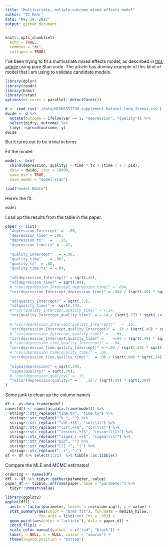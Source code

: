 ```yaml
---
title: "Multivariate, muliple-outcome mixed effects model"
author: "TJ Mahr"
date: "May 18, 2017"
output: github_document
---
```


```r
knitr::opts_chunk$set(
  echo = TRUE,
  comment = "#>",
  collapse = TRUE)
```

I've been trying to fit a multivariate mixed effects model, as described in
[this article](https://www.ncbi.nlm.nih.gov/pmc/articles/PMC4119868/) using pure
Stan code. The article has dummy example of this kind of model that I am using
to validate candidate models.

```r
library(dplyr)
library(readr)
library(brms)
library(rstan)
options(mc.cores = parallel::detectCores())

d <- read_csv("./data/NIHMS557790-supplement-Dataset_long_format.csv")
dwide <- d %>% 
  mutate(outcome = ifelse(var == 1, "depression", "quality")) %>% 
  select(pid:y, outcome) %>% 
  tidyr::spread(outcome, y)
dwide
```

But it turns out to be trivial in brms.

Fit the model:

```r
model <- brm(
  cbind(depression, quality) ~ time * tx + (time | 2 | pid), 
  data = dwide, iter = 10000, 
  save_dso = TRUE, 
  save_model = "model.stan")
```

```r
load("model.Rdata")
```

Here's the fit.

```r
model
```

Load up the results from the table in the paper.

```r
paper <- list(
  "depression_Intercept" = −.08,
  "depression_time"	= .06, 
  "depression_tx"	=	.16,
  "depression_time:tx" = −.41,
  
  "quality_Intercept"	= −.08,
  "quality_time"	= .002,
  "quality_tx"	= .08,
  "quality_time:tx" = −.09,
  
  "sd(depression_Intercept)" = sqrt(.49),
  "sd(depression_time)" = sqrt(.04),
  # "cov(depression_Intercept,depression_time)" = .004,
  "cor(depression_Intercept,depression_time)" = .004 / (sqrt(.49) * sqrt(.04)),
  
  "sd(quality_Intercept)" =	sqrt(.73),
  "sd(quality_time)" =	sqrt(.14),
  # "cov(quality_Intercept,quality_time)" = −.14,
  "cor(quality_Intercept,quality_time)" = −.14 / (sqrt(.73) * sqrt(.14)),
  
  # "cov(depression_Intercept,quality_Intercept)"	= .16,
  "cor(depression_Intercept,quality_Intercept)"	= .16 / (sqrt(.49) * sqrt(.73)),
  # "cov(depression_Intercept,quality_time)" =	−.04,
  "cor(depression_Intercept,quality_time)" =	−.04 / (sqrt(.49) * sqrt(.14)),
  # "cov(depression_time,quality_Intercept)" = −.04,
  "cor(depression_time,quality_Intercept)" = −.04 / (sqrt(.04) * sqrt(.73)),
  # "cov(depression_time,quality_time)"	= .06,
  "cor(depression_time,quality_time)"	= .06 / (sqrt(.04) * sqrt(.14)),
  
  "sigma(depression)" =	sqrt(.39),
  "sigma(quality)" = sqrt(.30),
  # "cov(depression,quality)" =	.15,
  "rescor(depression,quality)" =	.15 / (sqrt(.39) * sqrt(.30))
)
```

Some junk to clean up the column names

```r
df <- as.data.frame(model)
names(df) <- names(as.data.frame(model)) %>% 
  stringr::str_replace("time.tx", "time:tx") %>% 
  stringr::str_replace("^b_", "") %>% 
  stringr::str_replace("^sd(.+)$", "sd(\\1)") %>% 
  stringr::str_replace("^cor(.+)$", "cor(\\1)") %>% 
  stringr::str_replace("^rescor(.+)$", "rescor(\\1)") %>% 
  stringr::str_replace("^sigma_(.+)$", "sigma(\\1)") %>% 
  stringr::str_replace("pid", "") %>% 
  stringr::str_replace("[(]_+", "(") %>% 
  stringr::str_replace("__+", ",")
df <- df %>% select(1:21)  %>% tibble::as.tibble()
```

Compare the MLE and MCMC estimates!

```r
ordering <- names(df)
dfl <- df %>% tidyr::gather(parameter, value)
paper_df <- tibble::enframe(paper, name = "parameter") %>% 
  tidyr::unnest(value)

library(ggplot2)
ggplot(dfl) + 
  aes(x = factor(parameter, levels = rev(ordering)), y = value) + 
  stat_summary(aes(color = "brms fit"), fun.data = median_hilow,  
               fun.args = list(conf.int = .95)) + 
  geom_point(aes(color = "article"), data = paper_df) + 
  coord_flip() + 
  scale_color_manual(values  = c("red", "black")) + 
  labs(y = NULL, x = NULL, colour = "source") + 
  theme(legend.position = "bottom")
```


